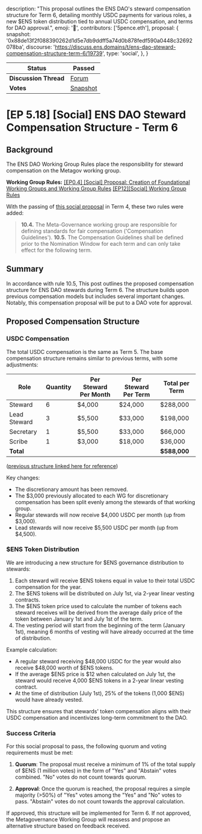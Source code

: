  description:
    "This proposal outlines the ENS DAO's steward compensation structure for Term 6, detailing monthly USDC payments for various roles, a new $ENS token distribution tied to annual USDC compensation, and terms for DAO approval.",
  emoji: '📖',
  contributors: ['5pence.eth'],
  proposal: {
    snapshot:
      '0x88de13f2f088390262d1d5e7db9ddff5a74d0b878fedf590a0448c32692078ba',
    discourse:
      'https://discuss.ens.domains/t/ens-dao-steward-compensation-structure-term-6/19739',
    type: 'social',
  },
}

| **Status**            | Passed                                                                                                                   |
| --------------------- | ------------------------------------------------------------------------------------------------------------------------ |
| **Discussion Thread** | [Forum](https://discuss.ens.domains/t/ens-dao-steward-compensation-structure-term-6/19739)                               |
| **Votes**             | [Snapshot](https://snapshot.box/#/s:ens.eth/proposal/0x88de13f2f088390262d1d5e7db9ddff5a74d0b878fedf590a0448c32692078ba) |

# [EP 5.18] [Social] ENS DAO Steward Compensation Structure - Term 6

## Background

The ENS DAO Working Group Rules place the responsibility for steward compensation on the Metagov working group.

**Working Group Rules:**
[[EP0.4] [Social] Proposal: Creation of Foundational Working Groups and Working Group Rules](https://docs.ens.domains/v/governance/governance-proposals/term-0/ep4-social-proposal-creation-of-foundational-working-groups-and-working-group-rules)
[[EP12][Social] Working Group Rules ](https://discuss.ens.domains/t/ep12-social-working-group-rules/12953)

With the passing of [this social proposal](https://snapshot.org/#/ens.eth/proposal/0x26a5c8dec547837495707e70446d1e7cd874a91f75753c602998f6e70083a266) in Term 4, these two rules were added:

> **10.4.** The Meta-Governance working group are responsible for defining standards for fair compensation ('Compensation Guidelines').
> **10.5.** The Compensation Guidelines shall be defined prior to the Nomination Window for each term and can only take effect for the following term.

## Summary

In accordance with rule 10.5, This post outlines the proposed compensation structure for ENS DAO stewards during Term 6. The structure builds upon previous compensation models but includes several important changes. Notably, this compensation proposal will be put to a DAO vote for approval.

## Proposed Compensation Structure

### USDC Compensation

The total USDC compensation is the same as Term 5. The base compensation structure remains similar to previous terms, with some adjustments:

| Role         | Quantity | Per Steward Per Month | Per Steward Per Term | Total per Term |
| ------------ | -------- | --------------------- | -------------------- | -------------- |
| Steward      | 6        | $4,000                | $24,000              | $288,000       |
| Lead Steward | 3        | $5,500                | $33,000              | $198,000       |
| Secretary    | 1        | $5,500                | $33,000              | $66,000        |
| Scribe       | 1        | $3,000                | $18,000              | $36,000        |
| **Total**    |          |                       |                      | **$588,000**   |

([previous structure linked here for reference](https://discuss.ens.domains/t/ens-dao-steward-compensation/18063))

Key changes:

- The discretionary amount has been removed.
- The $3,000 previously allocated to each WG for discretionary compensation has been split evenly among the stewards of that working group.
- Regular stewards will now receive $4,000 USDC per month (up from $3,000).
- Lead stewards will now receive $5,500 USDC per month (up from $4,500).

### $ENS Token Distribution

We are introducing a new structure for $ENS governance distribution to stewards:

1. Each steward will receive $ENS tokens equal in value to their total USDC compensation for the year.
2. The $ENS tokens will be distributed on July 1st, via 2-year linear vesting contracts.
3. The $ENS token price used to calculate the number of tokens each steward receives will be derived from the average daily price of the token between January 1st and July 1st of the term.
4. The vesting period will start from the beginning of the term (January 1st), meaning 6 months of vesting will have already occurred at the time of distribution.

Example calculation:

- A regular steward receiving $48,000 USDC for the year would also receive $48,000 worth of $ENS tokens.
- If the average $ENS price is $12 when calculated on July 1st, the steward would receive 4,000 $ENS tokens in a 2-year linear vesting contract.
- At the time of distribution (July 1st), 25% of the tokens (1,000 $ENS) would have already vested.

This structure ensures that stewards' token compensation aligns with their USDC compensation and incentivizes long-term commitment to the DAO.

### Success Criteria

For this social proposal to pass, the following quorum and voting requirements must be met:

1. **Quorum**: The proposal must receive a minimum of 1% of the total supply of $ENS (1 million votes) in the form of "Yes" and "Abstain" votes combined. "No" votes do not count towards quorum.

2. **Approval**: Once the quorum is reached, the proposal requires a simple majority (>50%) of "Yes" votes among the "Yes" and "No" votes to pass. "Abstain" votes do not count towards the approval calculation.

If approved, this structure will be implemented for Term 6. If not approved, the Metagovernance Working Group will reassess and propose an alternative structure based on feedback received.
